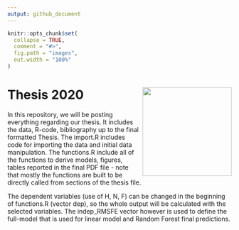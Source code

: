 ```yaml
---
output: github_document
---
```



```r
knitr::opts_chunk$set(
  collapse = TRUE,
  comment = "#>",
  fig.path = "images",
  out.width = "100%"
)
```
# Thesis 2020 <img src="images/SSE_logo.png" align="right" width ="200" height="200"/>

In this repository, we will be posting everything regarding our thesis. It includes the data, R-code, bibliography up to the final formatted Thesis.
The import.R includes code for importing the data and initial data manipulation. The functions.R include all of the functions to derive models, figures, tables reported in the final PDF file - note that mostly the functions are built to be directly called from sections of the thesis file. 

The dependent variables (use of H, N, F) can be changed in the beginning of functions.R (vector dep), so the whole output will be calculated with the selected variables. The indep_RMSFE vector however is used to define the full-model that is used for linear model and Random Forest final predictions.

